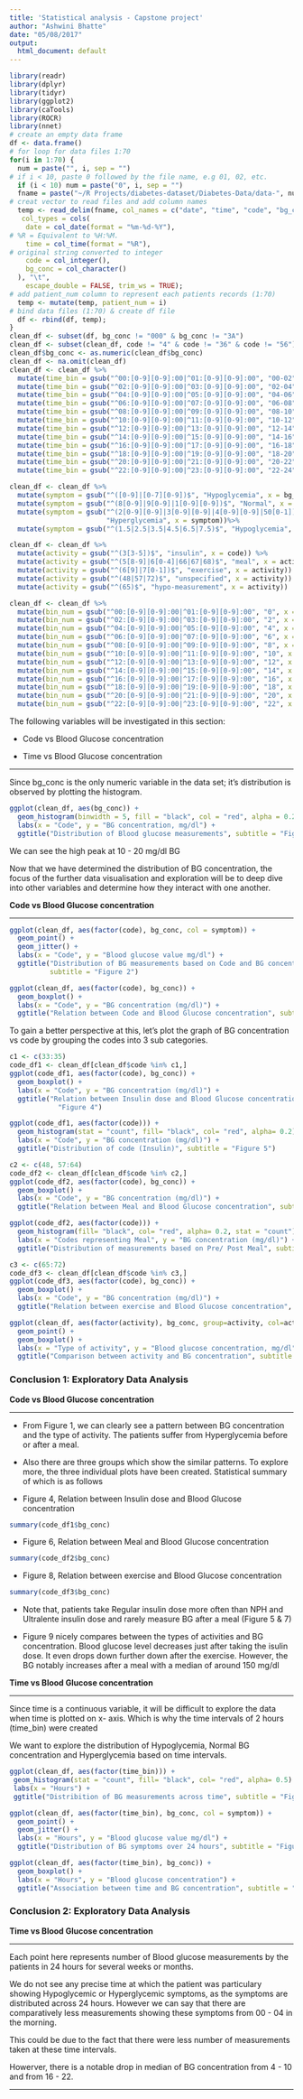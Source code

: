```yaml
---
title: 'Statistical analysis - Capstone project'
author: "Ashwini Bhatte"
date: "05/08/2017"
output:
  html_document: default
---
```


```r
library(readr)
library(dplyr)
library(tidyr)
library(ggplot2)
library(caTools)
library(ROCR)
library(nnet)
# create an empty data frame
df <- data.frame()
# for loop for data files 1:70
for(i in 1:70) {
  num = paste("", i, sep = "")
# if i < 10, paste 0 followed by the file name, e.g 01, 02, etc.
  if (i < 10) num = paste("0", i, sep = "")
  fname = paste("~/R Projects/diabetes-dataset/Diabetes-Data/data-", num, sep = "")
# creat vector to read files and add column names  
  temp <- read_delim(fname, col_names = c("date", "time", "code", "bg_conc"), 
   col_types = cols(
    date = col_date(format = "%m-%d-%Y"),
# %R = Equivalent to %H:%M.    
    time = col_time(format = "%R"),
# original string converted to integer
    code = col_integer(),
    bg_conc = col_character()
  ), "\t",
    escape_double = FALSE, trim_ws = TRUE);
# add patient_num column to represent each patients records (1:70)
  temp <- mutate(temp, patient_num = i)
# bind data files (1:70) & create df file
  df <- rbind(df, temp);
}
clean_df <- subset(df, bg_conc != "000" & bg_conc != "3A")
clean_df <- subset(clean_df, code != "4" & code != "36" & code != "56")
clean_df$bg_conc <- as.numeric(clean_df$bg_conc)
clean_df <- na.omit(clean_df)
clean_df <- clean_df %>%
  mutate(time_bin = gsub("^00:[0-9][0-9]:00|^01:[0-9][0-9]:00", "00-02", x = time))%>%
  mutate(time_bin = gsub("^02:[0-9][0-9]:00|^03:[0-9][0-9]:00", "02-04", x = time_bin))%>%
  mutate(time_bin = gsub("^04:[0-9][0-9]:00|^05:[0-9][0-9]:00", "04-06", x = time_bin))%>%   
  mutate(time_bin = gsub("^06:[0-9][0-9]:00|^07:[0-9][0-9]:00", "06-08", x = time_bin))%>%
  mutate(time_bin = gsub("^08:[0-9][0-9]:00|^09:[0-9][0-9]:00", "08-10", x = time_bin))%>%
  mutate(time_bin = gsub("^10:[0-9][0-9]:00|^11:[0-9][0-9]:00", "10-12", x = time_bin))%>%
  mutate(time_bin = gsub("^12:[0-9][0-9]:00|^13:[0-9][0-9]:00", "12-14", x = time_bin))%>%
  mutate(time_bin = gsub("^14:[0-9][0-9]:00|^15:[0-9][0-9]:00", "14-16", x = time_bin))%>%    
  mutate(time_bin = gsub("^16:[0-9][0-9]:00|^17:[0-9][0-9]:00", "16-18", x = time_bin))%>%
  mutate(time_bin = gsub("^18:[0-9][0-9]:00|^19:[0-9][0-9]:00", "18-20", x = time_bin))%>%     
  mutate(time_bin = gsub("^20:[0-9][0-9]:00|^21:[0-9][0-9]:00", "20-22", x = time_bin))%>%
  mutate(time_bin = gsub("^22:[0-9][0-9]:00|^23:[0-9][0-9]:00", "22-24", x = time_bin))

clean_df <- clean_df %>%
  mutate(symptom = gsub("^([0-9]|[0-7][0-9])$", "Hypoglycemia", x = bg_conc))%>%
  mutate(symptom = gsub("^(8[0-9]|9[0-9]|1[0-9][0-9])$", "Normal", x = symptom))%>%
  mutate(symptom = gsub("^(2[0-9][0-9]|3[0-9][0-9]|4[0-9][0-9]|50[0-1])$", 
                        "Hyperglycemia", x = symptom))%>%
  mutate(symptom = gsub("^(1.5|2.5|3.5|4.5|6.5|7.5)$", "Hypoglycemia", x = symptom))

clean_df <- clean_df %>%
  mutate(activity = gsub("^(3[3-5])$", "insulin", x = code)) %>%
  mutate(activity = gsub("^(5[8-9]|6[0-4]|66|67|68)$", "meal", x = activity)) %>%
  mutate(activity = gsub("^(6[9]|7[0-1])$", "exercise", x = activity)) %>%
  mutate(activity = gsub("^(48|57|72)$", "unspecified", x = activity)) %>%
  mutate(activity = gsub("^(65)$", "hypo-measurement", x = activity))

clean_df <- clean_df %>%
  mutate(bin_num = gsub("^00:[0-9][0-9]:00|^01:[0-9][0-9]:00", "0", x = time))%>%
  mutate(bin_num = gsub("^02:[0-9][0-9]:00|^03:[0-9][0-9]:00", "2", x = bin_num))%>%
  mutate(bin_num = gsub("^04:[0-9][0-9]:00|^05:[0-9][0-9]:00", "4", x = bin_num))%>%   
  mutate(bin_num = gsub("^06:[0-9][0-9]:00|^07:[0-9][0-9]:00", "6", x = bin_num))%>%
  mutate(bin_num = gsub("^08:[0-9][0-9]:00|^09:[0-9][0-9]:00", "8", x = bin_num))%>%
  mutate(bin_num = gsub("^10:[0-9][0-9]:00|^11:[0-9][0-9]:00", "10", x = bin_num))%>%
  mutate(bin_num = gsub("^12:[0-9][0-9]:00|^13:[0-9][0-9]:00", "12", x = bin_num))%>%
  mutate(bin_num = gsub("^14:[0-9][0-9]:00|^15:[0-9][0-9]:00", "14", x = bin_num))%>%    
  mutate(bin_num = gsub("^16:[0-9][0-9]:00|^17:[0-9][0-9]:00", "16", x = bin_num))%>%
  mutate(bin_num = gsub("^18:[0-9][0-9]:00|^19:[0-9][0-9]:00", "18", x = bin_num))%>%     
  mutate(bin_num = gsub("^20:[0-9][0-9]:00|^21:[0-9][0-9]:00", "20", x = bin_num))%>%
  mutate(bin_num = gsub("^22:[0-9][0-9]:00|^23:[0-9][0-9]:00", "22", x = bin_num))
```


The following variables will be investigated in this section:

  * Code vs Blood Glucose concentration
  
  * Time vs Blood Glucose concentration

****

Since bg_conc is the only numeric variable in the data set; it’s distribution is observed by plotting the histogram.

```r
ggplot(clean_df, aes(bg_conc)) +
  geom_histogram(binwidth = 5, fill = "black", col = "red", alpha = 0.2) +
  labs(x = "Code", y = "BG concentration, mg/dl") +
  ggtitle("Distribution of Blood glucose measurements", subtitle = "Figure 1")
```

We can see the high peak at 10 - 20 mg/dl BG 

Now that we have determined the distribution of BG concentration, the focus of the further  data visualisation and exploration will be to deep dive into other variables  and determine how they interact with one another.

**Code vs Blood Glucose concentration**

****

```r
ggplot(clean_df, aes(factor(code), bg_conc, col = symptom)) +
  geom_point() +
  geom_jitter() +
  labs(x = "Code", y = "Blood glucose value mg/dl") +
  ggtitle("Distribution of BG measurements based on Code and BG concentration", 
          subtitle = "Figure 2")

ggplot(clean_df, aes(factor(code), bg_conc)) +
  geom_boxplot() +
  labs(x = "Code", y = "BG concentration (mg/dl)") +
  ggtitle("Relation between Code and Blood Glucose concentration", subtitle = "Figure 3")
```


To gain a better perspective at this, let’s plot the graph of BG concentration vs code by  grouping the codes into 3 sub categories.

```r
c1 <- c(33:35)
code_df1 <- clean_df[clean_df$code %in% c1,]
ggplot(code_df1, aes(factor(code), bg_conc)) +
  geom_boxplot() +
  labs(x = "Code", y = "BG concentration (mg/dl)") +
  ggtitle("Relation between Insulin dose and Blood Glucose concentration", subtitle = 
            "Figure 4")

ggplot(code_df1, aes(factor(code))) +
  geom_histogram(stat = "count", fill= "black", col= "red", alpha= 0.2) +
  labs(x = "Code", y = "BG concentration (mg/dl)") +
  ggtitle("Distribution of code (Insulin)", subtitle = "Figure 5")
```

```r
c2 <- c(48, 57:64)
code_df2 <- clean_df[clean_df$code %in% c2,]
ggplot(code_df2, aes(factor(code), bg_conc)) +
  geom_boxplot() +
  labs(x = "Code", y = "BG concentration (mg/dl)") +
  ggtitle("Relation between Meal and Blood Glucose concentration", subtitle = "Figure 6")

ggplot(code_df2, aes(factor(code))) +
  geom_histogram(fill= "black", col= "red", alpha= 0.2, stat = "count") +
  labs(x = "Codes representing Meal", y = "BG concentration (mg/dl)") +
  ggtitle("Distribution of measurements based on Pre/ Post Meal", subtitle = "Figure 7")
```

```r
c3 <- c(65:72)
code_df3 <- clean_df[clean_df$code %in% c3,]
ggplot(code_df3, aes(factor(code), bg_conc)) +
  geom_boxplot() +
  labs(x = "Code", y = "BG concentration (mg/dl)") +
  ggtitle("Relation between exercise and Blood Glucose concentration", subtitle = "Figure 8")
```

```r
ggplot(clean_df, aes(factor(activity), bg_conc, group=activity, col=activity)) +
  geom_point() +
  geom_boxplot() +
  labs(x = "Type of activity", y = "Blood glucose concentration, mg/dl") +
  ggtitle("Comparison between activity and BG concentration", subtitle = "Figure 9")
```

### Conclusion 1: Exploratory Data Analysis

**Code vs Blood Glucose concentration**

****

* From Figure 1, we can clearly see a pattern between BG concentration and the type of activity. The patients suffer from Hyperglycemia before or after a meal. 

* Also there are three groups which show the similar patterns. To explore more, the three individual plots have been created. Statistical summary of which is as follows

* Figure 4, Relation between Insulin dose and Blood Glucose concentration
```r
summary(code_df1$bg_conc)
```

* Figure 6, Relation between Meal and Blood Glucose concentration
```r
summary(code_df2$bg_conc)
```

* Figure 8, Relation between exercise and Blood Glucose concentration
```r
summary(code_df3$bg_conc)
```

* Note that, patients take Regular insulin dose more often than NPH and Ultralente insulin dose and rarely measure BG after a meal (Figure 5 & 7)

* Figure 9 nicely compares between the types of activities and BG concentration. Blood glucose level decreases just after taking the isulin dose. It even drops down further down after the exercise. However, the BG notably increases after a meal with a median of around 150 mg/dl


**Time vs Blood Glucose concentration**

****
Since time is a continuous variable, it will be difficult to explore the data when time is plotted on x- axis. Which is why the time intervals of 2 hours (time_bin) were created

We want to explore the distribution of Hypoglycemia, Normal BG concentration and Hyperglycemia based on time intervals.

```r
ggplot(clean_df, aes(factor(time_bin))) +
 geom_histogram(stat = "count", fill= "black", col= "red", alpha= 0.5) +
 labs(x = "Hours") +
 ggtitle("Distribition of BG measurements across time", subtitle = "Figure 10")
```

```r
ggplot(clean_df, aes(factor(time_bin), bg_conc, col = symptom)) +
  geom_point() +
  geom_jitter() +
  labs(x = "Hours", y = "Blood glucose value mg/dl") +
  ggtitle("Distribution of BG symptoms over 24 hours", subtitle = "Figure 11")
```


```r
ggplot(clean_df, aes(factor(time_bin), bg_conc)) +
  geom_boxplot() +
  labs(x = "Hours", y = "Blood glucose concentration") +
  ggtitle("Association between time and BG concentration", subtitle = "Figure 12")
```

### Conclusion 2: Exploratory Data Analysis

**Time vs Blood Glucose concentration**

****

Each point here represents number of Blood glucose measurements by the patients in 24 hours for several weeks or months.

We do not see any precise time at which the patient was particulary showing Hypoglycemic or
Hyperglycemic symptoms, as the symptoms are distributed across 24 hours. However we can say that there are comparatively less measurements showing these symptoms from 00 - 04 in the morning.

This could be due to the fact that there were less number of measurements taken at these time intervals.

Howerver, there is a notable drop in median of BG concentration from 4 - 10 and from 16 - 22.


******
  